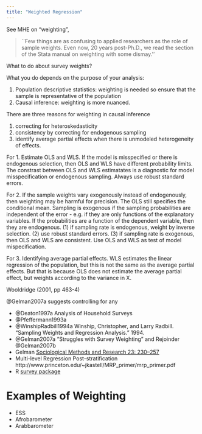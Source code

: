 ```yaml
---
title: "Weighted Regression"
---
```


See MHE on "weighting",

>  ``Few things are as confusing to applied researchers as the role of sample weights. Even now, 20 years post-Ph.D., we read the section of the Stata manual on weighting with some dismay.''

What to do about survey weights? 

What you do depends on the purpose of your analysis:

1. Population descriptive statistics: weighting is needed so ensure that the sample is representative of the population
2. Causal inference: weighting is more nuanced.

There are three reasons for weighting in causal inference

1. correcting for heteroskedasticity
2. consistency by correcting for endogenous sampling
3. identify average partial effects when there is unmodeled heterogeneity of effects.

For 1. Estimate OLS and WLS. If the model is misspecified or there is endogenous selection, then  OLS and WLS have different probability limits. The constrast between OLS and WLS estimatates is a diagnostic for model misspecification or endogenous sampling.  Always use robust standard errors.

For 2. If the sample weights vary exogenously instead of endogenously, then weighting may be harmful for precision. The OLS still specifies the conditional mean. Sampling is exogenous if the sampling probabilities are independent of the error - e.g. if they are only functions of the explanatory variables. If the probabilities are a function of the dependent variable, then they are endogenous. (1) if sampling rate is endogenous, weight by inverse selection. (2) use robust standard errors. (3) if sampling rate is exogenous, then OLS and WLS are consistent. Use OLS and WLS as test of model mispecification.

For 3. Identifying average partial effects. WLS estimates the linear regression of the population, but this is not the same as the average partial effects. But that is because OLS does not estimate the average partial effect, but weights according to the variance in X.

Wooldridge (2001, pp 463-4)


@Gelman2007a suggests controlling for any 


- @Deaton1997a Analysis of Household Surveys
- @Pfeffermann1993a  
- @WinshipRadbill1994a Winship, Christopher, and Larry Radbill. “Sampling Weights and Regression Analysis.” 1994.
- @Gelman2007a "Struggles with Survey Weighting"  and Rejoinder @Gelman2007b
- Gelman [Sociological Methods and Research 23: 230–257](http://andrewgelman.com/2015/07/14/survey-weighting-and-regression-modeling/)
- Multi-level Regression Post-stratification http://www.princeton.edu/~jkastell/MRP_primer/mrp_primer.pdf
- R [survey package](https://cran.r-project.org/web/packages/survey/survey.pdf)

# Examples of Weighting

- ESS
- Afrobarometer
- Arabbarometer
